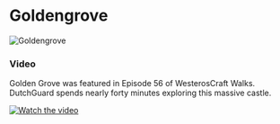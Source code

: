 

# Goldengrove

<Image
  src="https://cdn.sanity.io/images/1as7cn02/production/d746d12127983595b347fbce8ac45fdbd4f0c95c-1280x720.png?w=976&h=350&fit=crop&crop=center&auto=format"
  alt="Goldengrove"
  width={976}
  height={350}
/>

<ProjectDetails
  floatRight
  region="Reach"
  house="House Rowan"
  type="Castle"
  status="Completed"
  warp="/warp goldengrove"
  projectLead="Tact327"
  dateStarted="June 29, 2014"
  dateCompleted="June 29, 2014"
/>

### Video

Golden Grove was featured in Episode 56 of WesterosCraft Walks. DutchGuard spends nearly forty minutes exploring this massive castle.

[![Watch the video](https://img.youtube.com/vi/cZWqh48AOh4/0.jpg)](https://www.youtube.com/embed/cZWqh48AOh4)
